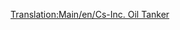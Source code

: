 [[Translation:Main/en/Cs-Inc. Oil Tanker]]
{{en/Ships|Name=Cs-Inc. Oil Tanker
|Image=[[File:en/OilTanker.png|Cs-Inc. Oil Tanker]]
|Cost=£33,511 ($67,022)
|Speed=40 km/h (25 mph)
|Annual=£2,050 ($4,100)
|Designed=1968
|Lifespan=30
|Capacity=350,000 Litres of Oil
|Description=The Cs-Inc. Oil Tanker is a large oil tanker. It holds a lot more than its predecessor, and has a higher speed.
|Real-life=Fictional. Cs obviously stands for Chris Sawyer.
}}